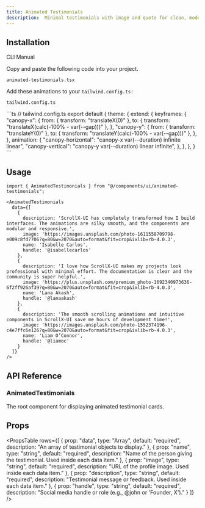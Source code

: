 ```yaml
---
title: Animated Testimonials
description:  Minimal testimonials with image and quote for clean, modern design.
---
```


<ComponentPreview name="animatedtestimonials-demo" className="p-0" description="" />

## Installation

<Tabs defaultValue="cli" className="w-full">
  <TabsList>
    <TabsTrigger value="cli">CLI</TabsTrigger>
    <TabsTrigger value="manual">Manual</TabsTrigger>
  </TabsList>
  <TabsContent value="cli">
    <PkgOptions name="animated-testimonials" />
  </TabsContent>
  <TabsContent value="manual">
    <Steps>


<Step>Copy and paste the following code into your project.</Step>
<p>
  <code>animated-testimonials.tsx</code>
</p>
<ComponentSource name="animated-testimonials" />

<Step>Add these animations to your `tailwind.config.ts:`</Step>
<p>
  <code>tailwind.config.ts</code>
</p>
```ts
// tailwind.config.ts
export default {
  theme: {
    extend: {
      keyframes: {
        "canopy-x": {
          from: { transform: "translateX(0)" },
          to: { transform: "translateX(calc(-100% - var(--gap)))" },
        },
        "canopy-y": {
          from: { transform: "translateY(0)" },
          to: { transform: "translateY(calc(-100% - var(--gap)))" },
        },
      },
      animation: {
        "canopy-horizontal": "canopy-x var(--duration) infinite linear",
        "canopy-vertical": "canopy-y var(--duration) linear infinite",
      },
    },
  },
}
```


</Steps>
  </TabsContent>
</Tabs>

## Usage

```tsx
import { AnimatedTestimonials } from "@/components/ui/animated-testimonials";
```

```tsx
<AnimatedTestimonials
  data={[
    {
      description: 'ScrollX-UI has completely transformed how I build interfaces. The animations are silky smooth, and the components are modular and responsive.',
      image: 'https://images.unsplash.com/photo-1611558709798-e009c8fd7706?q=80&w=2070&auto=format&fit=crop&ixlib=rb-4.0.3',
      name: 'Isabelle Carlos',
      handle: '@isabellecarlos'
    },
    {
      description: 'I love how ScrollX-UI makes my projects look professional with minimal effort. The documentation is clear and the community is super helpful.',
      image: 'https://plus.unsplash.com/premium_photo-1692340973636-6f2ff926af39?q=80&w=2070&auto=format&fit=crop&ixlib=rb-4.0.3',
      name: 'Lana Akash',
      handle: '@lanaakash'
    },
    {
      description: 'The smooth scrolling animations and intuitive components in ScrollX-UI save me hours of development time!',
      image: 'https://images.unsplash.com/photo-1552374196-c4e7ffc6e126?q=80&w=2070&auto=format&fit=crop&ixlib=rb-4.0.3',
      name: 'Liam O’Connor',
      handle: '@liamoc'
    }
  ]}
/>
```


## API Reference

### AnimatedTestimonials

The root component for displaying animated testimonial cards.

## Props

<PropsTable
  rows={[
    {
      prop: "data",
      type: "Array<Testimonial>",
      default: "required",
      description: "An array of testimonial objects to display."
    },
    {
      prop: "name",
      type: "string",
      default: "required",
      description: "Name of the person giving the testimonial. Used inside each data item."
    },
    {
      prop: "image",
      type: "string",
      default: "required",
      description: "URL of the profile image. Used inside each data item."
    },
    {
      prop: "description",
      type: "string",
      default: "required",
      description: "Testimonial message or feedback. Used inside each data item."
    },
    {
      prop: "handle",
      type: "string",
      default: "required",
      description: "Social media handle or role (e.g., @john or 'Founder, X')."
    }
  ]}
/>


